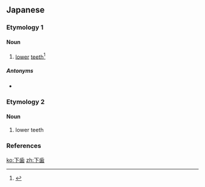 ==Japanese==

===Etymology 1===
{{ja-kanjitab|した|は|k2=ば|yomi=kun|r=y}}

====Noun====
{{ja-noun|したば}}

# [[lower]] [[teeth]]<ref>{{R:Kojien}}</ref>

=====Antonyms=====
* {{ja-r|上歯|うわば}}

===Etymology 2===
{{ja-kanjitab|か|し|yomi=on}}

====Noun====
{{ja-noun|かし}}

# {{lb|ja|rare|sort=かし}} lower teeth

===References===
<references/>

[[ko:下歯]]
[[zh:下歯]]
